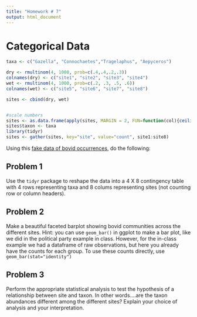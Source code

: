 ```yaml
---
title: "Homework # 7"
output: html_document
---
```


# Categorical Data

```r
taxa <- c("Gazella", "Connochaetes","Tragelaphus", "Aepyceros")

dry <- rmultinom(4, 1000, prob=c(.4,.4,.2,.3))
colnames(dry) <- c("site1", "site2", "site3", "site4")
wet <- rmultinom(4, 1000, prob=c(.2, .3, .5, .6))
colnames(wet) <- c("site5", "site6", "site7", "site8")

sites <- cbind(dry, wet)


#scale numbers 
sites <- as.data.frame(apply(sites, MARGIN = 2, FUN=function(col){ceiling(col* runif(1, min=0.3, max=1))}))
sites$taxon <- taxa
library(tidyr)
sites <- gather(sites, key="site", value="count", site1:site8)
```

Using this [fake data of bovid occurrences](datasets/bovid_occurrences.txt), do the following:

## Problem 1

Use the `tidyr` package to reshape the data into a 4 X 8 contingency table with 4 rows representing taxa and 8 colums representing sites (not counting row or column headers).

## Problem 2

Make a beautiful faceted barplot showing bovid communities across the different sites. Hint: you can use `geom_bar()` in ggplot to make a bar plot, like we did in the political party example in class. However, for the in-class example we had a dataframe of raw observations, but here you already have the counts for each group.  To use these counts directly, use `geom_bar(stat="identity")`

## Problem 3

Perform the appropriate statistical analysis to test the hypothesis of a relationship between site and taxon.  In other words....are the taxon abundances different among the different sites? Explain your choice of analysis and your interpretation.
